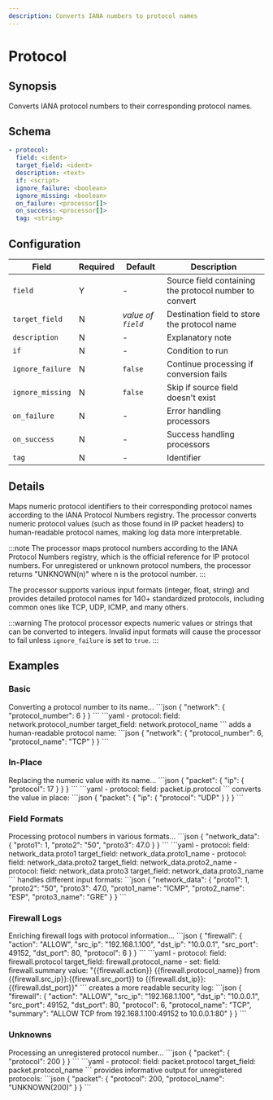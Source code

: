 ```yaml
---
description: Converts IANA numbers to protocol names
---
```


# Protocol

## Synopsis

Converts IANA protocol numbers to their corresponding protocol names.

## Schema

```yaml {2-3}
- protocol:
  field: <ident>
  target_field: <ident>
  description: <text>
  if: <script>
  ignore_failure: <boolean>
  ignore_missing: <boolean>
  on_failure: <processor[]>
  on_success: <processor[]>
  tag: <string>
```

## Configuration

|Field|Required|Default|Description|
|---|---|---|---|
|`field`|Y|-|Source field containing the protocol number to convert|
|`target_field`|N|*value of `field`*|Destination field to store the protocol name|
|`description`|N|-|Explanatory note|
|`if`|N|-|Condition to run|
|`ignore_failure`|N|`false`|Continue processing if conversion fails|
|`ignore_missing`|N|`false`|Skip if source field doesn't exist|
|`on_failure`|N|-|Error handling processors|
|`on_success`|N|-|Success handling processors|
|`tag`|N|-|Identifier|

## Details

Maps numeric protocol identifiers to their corresponding protocol names according to the IANA Protocol Numbers registry. The processor converts numeric protocol values (such as those found in IP packet headers) to human-readable protocol names, making log data more interpretable.

:::note
The processor maps protocol numbers according to the IANA Protocol Numbers registry, which is the official reference for IP protocol numbers. For unregistered or unknown protocol numbers, the processor returns "UNKNOWN(n)" where n is the protocol number.
:::

The processor supports various input formats (integer, float, string) and provides detailed protocol names for 140+ standardized protocols, including common ones like TCP, UDP, ICMP, and many others.

:::warning
The protocol processor expects numeric values or strings that can be converted to integers. Invalid input formats will cause the processor to fail unless `ignore_failure` is set to `true`.
:::

## Examples

### Basic

<ExampleGrid>
  <CommentCol>
    Converting a protocol number to its name...
  </CommentCol>
  <CodeCol>
    ```json
    {
      "network": {
        "protocol_number": 6
      }
    }
    ```
    ```yaml
    - protocol:
        field: network.protocol_number
        target_field: network.protocol_name
    ```
  </CodeCol>
  <CommentCol>
    adds a human-readable protocol name:
  </CommentCol>
  <CodeCol>
    ```json
    {
      "network": {
        "protocol_number": 6,
        "protocol_name": "TCP"
      }
    }
    ```
  </CodeCol>
</ExampleGrid>

### In-Place

<ExampleGrid>
  <CommentCol>
    Replacing the numeric value with its name...
  </CommentCol>
  <CodeCol>
    ```json
    {
      "packet": {
        "ip": {
          "protocol": 17
        }
      }
    }
    ```
    ```yaml
    - protocol:
        field: packet.ip.protocol
    ```
  </CodeCol>
  <CommentCol>
    converts the value in place:
  </CommentCol>
  <CodeCol>
    ```json
    {
      "packet": {
        "ip": {
          "protocol": "UDP"
        }
      }
    }
    ```
  </CodeCol>
</ExampleGrid>

### Field Formats

<ExampleGrid>
  <CommentCol>
    Processing protocol numbers in various formats...
  </CommentCol>
  <CodeCol>
    ```json
    {
      "network_data": {
        "proto1": 1,
        "proto2": "50",
        "proto3": 47.0
      }
    }
    ```
    ```yaml
    - protocol:
        field: network_data.proto1
        target_field: network_data.proto1_name
    - protocol:
        field: network_data.proto2
        target_field: network_data.proto2_name
    - protocol:
        field: network_data.proto3
        target_field: network_data.proto3_name
    ```
  </CodeCol>
  <CommentCol>
    handles different input formats:
  </CommentCol>
  <CodeCol>
    ```json
    {
      "network_data": {
        "proto1": 1,
        "proto2": "50",
        "proto3": 47.0,
        "proto1_name": "ICMP",
        "proto2_name": "ESP",
        "proto3_name": "GRE"
      }
    }
    ```
  </CodeCol>
</ExampleGrid>

### Firewall Logs

<ExampleGrid>
  <CommentCol>
    Enriching firewall logs with protocol information...
  </CommentCol>
  <CodeCol>
    ```json
    {
      "firewall": {
        "action": "ALLOW",
        "src_ip": "192.168.1.100",
        "dst_ip": "10.0.0.1",
        "src_port": 49152,
        "dst_port": 80,
        "protocol": 6
      }
    }
    ```
    ```yaml
    - protocol:
        field: firewall.protocol
        target_field: firewall.protocol_name
    - set:
        field: firewall.summary
        value: "{{firewall.action}} {{firewall.protocol_name}} from {{firewall.src_ip}}:{{firewall.src_port}} to {{firewall.dst_ip}}:{{firewall.dst_port}}"
    ```
  </CodeCol>
  <CommentCol>
    creates a more readable security log:
  </CommentCol>
  <CodeCol>
    ```json
    {
      "firewall": {
        "action": "ALLOW",
        "src_ip": "192.168.1.100",
        "dst_ip": "10.0.0.1",
        "src_port": 49152,
        "dst_port": 80,
        "protocol": 6,
        "protocol_name": "TCP",
        "summary": "ALLOW TCP from 192.168.1.100:49152 to 10.0.0.1:80"
      }
    }
    ```
  </CodeCol>
</ExampleGrid>

### Unknowns

<ExampleGrid>
  <CommentCol>
    Processing an unregistered protocol number...
  </CommentCol>
  <CodeCol>
    ```json
    {
      "packet": {
        "protocol": 200
      }
    }
    ```
    ```yaml
    - protocol:
        field: packet.protocol
        target_field: packet.protocol_name
    ```
  </CodeCol>
  <CommentCol>
    provides informative output for unregistered protocols:
  </CommentCol>
  <CodeCol>
    ```json
    {
      "packet": {
        "protocol": 200,
        "protocol_name": "UNKNOWN(200)"
      }
    }
    ```
  </CodeCol>
</ExampleGrid>
